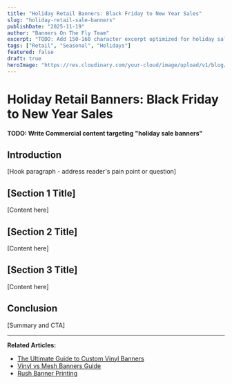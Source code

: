 ```yaml
---
title: "Holiday Retail Banners: Black Friday to New Year Sales"
slug: "holiday-retail-sale-banners"
publishDate: "2025-11-19"
author: "Banners On The Fly Team"
excerpt: "TODO: Add 150-160 character excerpt optimized for holiday sale banners"
tags: ["Retail", "Seasonal", "Holidays"]
featured: false
draft: true
heroImage: "https://res.cloudinary.com/your-cloud/image/upload/v1/blog/holiday-retail-sale-banners.jpg"
---
```


# Holiday Retail Banners: Black Friday to New Year Sales

**TODO: Write Commercial content targeting "holiday sale banners"**

## Introduction

[Hook paragraph - address reader's pain point or question]

## [Section 1 Title]

[Content here]

## [Section 2 Title]

[Content here]

## [Section 3 Title]

[Content here]

## Conclusion

[Summary and CTA]

---

**Related Articles:**
- [The Ultimate Guide to Custom Vinyl Banners](/blog/custom-vinyl-banners-ultimate-guide)
- [Vinyl vs Mesh Banners Guide](/blog/vinyl-vs-mesh-banners-guide)
- [Rush Banner Printing](/blog/24-hour-rush-banner-printing)
